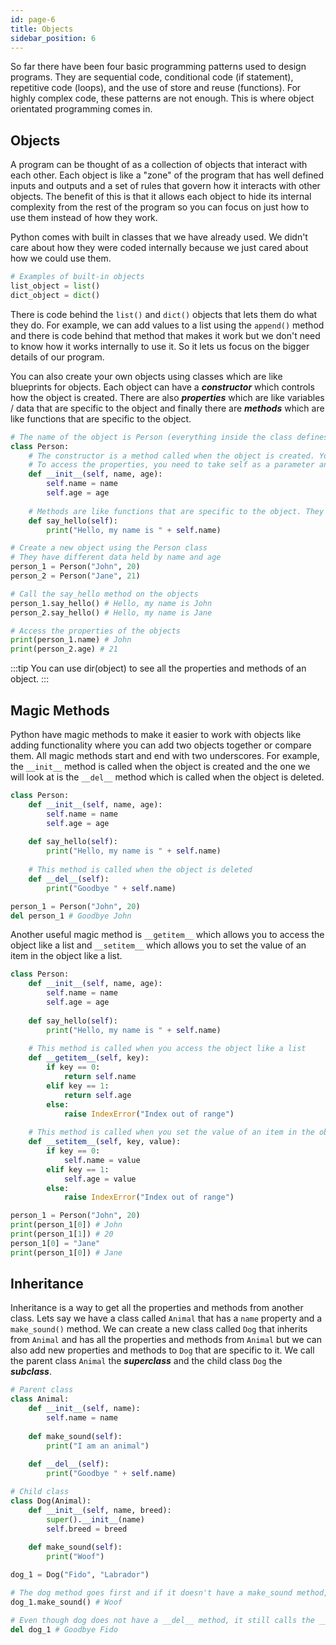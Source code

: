 ```yaml
---
id: page-6
title: Objects
sidebar_position: 6
---
```

So far there have been four basic programming patterns used to design programs. They are sequential code, conditional code (if statement), repetitive code (loops), and the use of store and reuse (functions). For highly complex code, these patterns are not enough. This is where object orientated programming comes in.

## Objects
A program can be thought of as a collection of objects that interact with each other. Each object is like a "zone" of the program that has well defined inputs and outputs and a set of rules that govern how it interacts with other objects. The benefit of this is that it allows each object to hide its internal complexity from the rest of the program so you can focus on just how to use them instead of how they work.

Python comes with built in classes that we have already used. We didn't care about how they were coded internally because we just cared about how we could use them.

```python title="Built-in objects" showLineNumbers
# Examples of built-in objects
list_object = list()
dict_object = dict()
```

There is code behind the `list()` and `dict()` objects that lets them do what they do. For example, we can add values to a list using the `append()` method and there is code behind that method that makes it work but we don't need to know how it works internally to use it. So it lets us focus on the bigger details of our program.

You can also create your own objects using classes which are like blueprints for objects. Each object can have a ***constructor*** which controls how the object is created. There are also ***properties*** which are like variables / data that are specific to the object and finally there are ***methods*** which are like functions that are specific to the object.

```python title="Creating a class" showLineNumbers
# The name of the object is Person (everything inside the class defines the object)
class Person:
    # The constructor is a method called when the object is created. You can require certain properties to be passed in at the time of creation.
    # To access the properties, you need to take self as a parameter and then use self.property_name to access the property.
    def __init__(self, name, age):
        self.name = name
        self.age = age
    
    # Methods are like functions that are specific to the object. They can take parameters and return values.
    def say_hello(self):
        print("Hello, my name is " + self.name)

# Create a new object using the Person class
# They have different data held by name and age
person_1 = Person("John", 20)
person_2 = Person("Jane", 21)

# Call the say_hello method on the objects
person_1.say_hello() # Hello, my name is John
person_2.say_hello() # Hello, my name is Jane

# Access the properties of the objects
print(person_1.name) # John
print(person_2.age) # 21
```

:::tip
You can use dir(object) to see all the properties and methods of an object.
:::

## Magic Methods
Python have magic methods to make it easier to work with objects like adding functionality where you can add two objects together or compare them. All magic methods start and end with two underscores. For example, the `__init__` method is called when the object is created and the one we will look at is the `__del__` method which is called when the object is deleted.

```python title="Magic methods" showLineNumbers
class Person:
    def __init__(self, name, age):
        self.name = name
        self.age = age
    
    def say_hello(self):
        print("Hello, my name is " + self.name)
    
    # This method is called when the object is deleted
    def __del__(self):
        print("Goodbye " + self.name)

person_1 = Person("John", 20)
del person_1 # Goodbye John
```

Another useful magic method is `__getitem__` which allows you to access the object like a list and `__setitem__` which allows you to set the value of an item in the object like a list.

```python title="Magic methods like lists" showLineNumbers
class Person:
    def __init__(self, name, age):
        self.name = name
        self.age = age
    
    def say_hello(self):
        print("Hello, my name is " + self.name)
    
    # This method is called when you access the object like a list
    def __getitem__(self, key):
        if key == 0:
            return self.name
        elif key == 1:
            return self.age
        else:
            raise IndexError("Index out of range")
    
    # This method is called when you set the value of an item in the object like a list
    def __setitem__(self, key, value):
        if key == 0:
            self.name = value
        elif key == 1:
            self.age = value
        else:
            raise IndexError("Index out of range")

person_1 = Person("John", 20)
print(person_1[0]) # John
print(person_1[1]) # 20
person_1[0] = "Jane"
print(person_1[0]) # Jane
```

## Inheritance
Inheritance is a way to get all the properties and methods from another class. Lets say we have a class called `Animal` that has a `name` property and a `make_sound()` method. We can create a new class called `Dog` that inherits from `Animal` and has all the properties and methods from `Animal` but we can also add new properties and methods to `Dog` that are specific to it. We call the parent class `Animal` the ***superclass*** and the child class `Dog` the ***subclass***.

```python title="Inheritance" showLineNumbers
# Parent class
class Animal:
    def __init__(self, name):
        self.name = name
    
    def make_sound(self):
        print("I am an animal")
    
    def __del__(self):
        print("Goodbye " + self.name)

# Child class
class Dog(Animal):
    def __init__(self, name, breed):
        super().__init__(name)
        self.breed = breed
    
    def make_sound(self):
        print("Woof")

dog_1 = Dog("Fido", "Labrador")

# The dog method goes first and if it doesn't have a make_sound method, it will call the make_sound method from Animal
dog_1.make_sound() # Woof

# Even though dog does not have a __del__ method, it still calls the __del__ method from Animal
del dog_1 # Goodbye Fido
```



